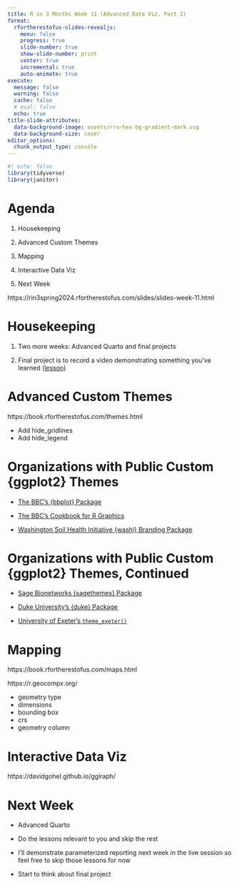 ```yaml
---
title: R in 3 Months Week 11 (Advanced Data Viz, Part 2)
format:
  rfortherestofus-slides-revealjs:
    menu: false
    progress: true
    slide-number: true
    show-slide-number: print
    center: true
    incremental: true
    auto-animate: true
execute: 
  message: false
  warning: false
  cache: false
  # eval: false
  echo: true
title-slide-attributes:
  data-background-image: assets/rru-hex-bg-gradient-dark.svg
  data-background-size: cover
editor_options: 
  chunk_output_type: console
---
```


```r
#| echo: false
library(tidyverse)
library(janitor)
```


# Agenda

1. Housekeeping

1. Advanced Custom Themes

1. Mapping

1. Interactive Data Viz

1. Next Week

::: {.notes}
https://rin3spring2024.rfortherestofus.com/slides/slides-week-11.html
:::

# Housekeeping

1. Two more weeks: Advanced Quarto and final projects

1. Final project is to record a video demonstrating something you've learned ([lesson](https://rfortherestofus.com/courses/r-in-3-months-spring-2024/lessons/r-in-3-months-final-project))

# Advanced Custom Themes {.inverse}

::: {.notes}
https://book.rfortherestofus.com/themes.html

- Add hide_gridlines
- Add hide_legend
:::

# Organizations with Public Custom {ggplot2} Themes 

* [The BBC's {bbplot} Package](https://github.com/bbc/bbplot)  

* [The BBC's Cookbook for R Graphics](https://bbc.github.io/rcookbook/) 

* [Washington Soil Health Initiative {washi} Branding Package](https://wa-department-of-agriculture.github.io/washi/)  

# Organizations with Public Custom {ggplot2} Themes, Continued 

* [Sage Bionetworks {sagethemes} Package](https://sage-bionetworks.github.io/sagethemes/)

* [Duke University's {duke} Package](https://aidangildea.github.io/duke/)

* [University of Exeter's `theme_exeter()`](https://github.com/lukepilling/theme_exeter)

# Mapping {.inverse}

::: {.notes}
https://book.rfortherestofus.com/maps.html

https://r.geocompx.org/

- geometry type
- dimensions
- bounding box
- crs
- geometry column
:::


# Interactive Data Viz {.inverse}

::: {.notes}
https://davidgohel.github.io/ggiraph/
:::

# Next Week

- Advanced Quarto

- Do the lessons relevant to you and skip the rest

- I'll demonstrate parameterized reporting next week in the live session so feel free to skip those lessons for now

- Start to think about final project
